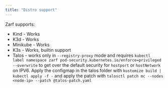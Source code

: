 ```yaml
---
title: "Distro support"
---
```


Zarf supports:

- Kind - Works
- K3d - Works
- Minikube - Works
- K3s - Works, builtin support
- Talos - works only in `--registry-proxy` mode and requires `kubectl label namespace zarf pod-security.kubernetes.io/enforce=privileged --overwrite` to get over the default security for `hostport` or `hostNetwork` on IPV6. Apply the configmap in the talos folder with `kustomize build | kubectl apply -f -` and apply the patch with `talosctl patch mc --nodes <node-ip> --patch @talos-patch.yaml`
